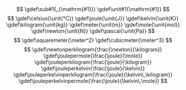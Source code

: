 <!-- Groundwork -->
$$
\gdef\sub#1{_{\mathrm{#1}}}
\gdef\unit#1{\mathrm{#1}}
$$
<!-- Physical units -->
$$
\gdef\celsius{\unit{°C}}
\gdef\joule{\unit{J}}
\gdef\kelvin{\unit{K}}
\gdef\kilogram{\unit{kg}}
\gdef\meter{\unit{m}}
\gdef\mole{\unit{mol}}
\gdef\newton{\unit{N}}
\gdef\pascal{\unit{Pa}}
$$
<!-- Exponentiated units -->
$$
\gdef\squaremeter{\meter^2}
\gdef\cubicmeter{\meter^3}
$$
<!-- Combined physical units -->
$$
\gdef\newtonperkilogram{\frac{\newton}{\kilogram}}
\gdef\joulepermole{\frac{\joule}{\mole}}
\gdef\jouleperkilogram{\frac{\joule}{\kilogram}}
\gdef\jouleperkelvin{\frac{\joule}{\kelvin}}
\gdef\jouleperkelvinperkilogram{\frac{\joule}{\kelvin\,\kilogram}}
\gdef\jouleperkelvinpermole{\frac{\joule}{\kelvin\,\mole}}
$$